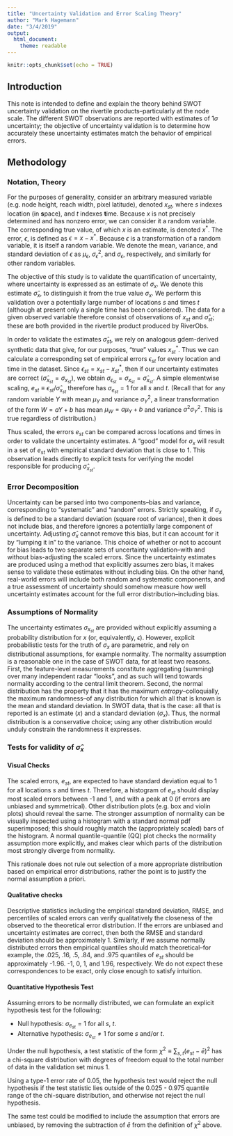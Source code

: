 ```yaml
---
title: "Uncertainty Validation and Error Scaling Theory"
author: "Mark Hagemann"
date: "3/4/2019"
output: 
  html_document:
    theme: readable
---
```


```r
knitr::opts_chunk$set(echo = TRUE)
```

## Introduction

This note is intended to define and explain the theory behind SWOT uncertainty validation on the rivertile products--particularly at the node scale. The different SWOT observations are reported with estimates of $1 \sigma$ uncertainty; the objective of uncertainty validation is to determine how accurately these uncertainty estimates match the behavior of empirical errors.

## Methodology

### Notation, Theory

For the purposes of generality, consider an arbitrary measured variable (e.g. node height, reach width, pixel latitude), denoted $x_{st}$, where $s$ indexes location (in **s**pace), and $t$ indexes **t**ime. Because $x$ is not precisely determined and has nonzero error, we can consider it a random variable. The corresponding true value, of which $x$ is an estimate, is denoted $x^*$. The error, $\epsilon$, is defined as $\epsilon = x - x^*$. Because $\epsilon$ is a transformation of a random variable, it is itself a random variable. We denote the mean, variance, and standard deviation of $\epsilon$ as $\mu_\epsilon$, $\sigma^2_\epsilon$, and $\sigma_\epsilon$, respectively, and similarly for other random variables. 

The objective of this study is to validate the quantification of uncertainty, where uncertainty is expressed as an estimate of $\sigma_x$. We denote this estimate $\hat{\sigma}_x$, to distinguish it from the true value $\sigma_x$. We perform this validation over a potentially large number of locations $s$ and times $t$ (although at present only a single time has been considered). The data for a given observed variable therefore consist of observations of $x_{st}$ and $\hat{\sigma}_{st}$; these are both provided in the rivertile product produced by RiverObs. 

In order to validate the estimates $\hat{\sigma}_{st}$, we rely on analogous gdem-derived synthetic data that give, for our purposes, "true" values $x^*_{st}$. Thus we can calculate a corresponding set of empirical errors $\epsilon_{st}$ for every location and time in the dataset. Since $\epsilon_{st} = x_{st} - x^*_{st}$, then if our uncertainty estimates are correct ($\hat{\sigma}_{x_{st}} = \sigma_{x_{st}}$), we obtain $\sigma_{\epsilon_{st}} = \sigma_{x_{st}}= \hat{\sigma}_{x_{st}}$. A simple elementwise scaling, $e_{st} \equiv  \epsilon_{st} / \hat{\sigma}_{x_{st}}$ therefore has $\sigma_{e_{st}} = 1$ for all $s$ and $t$. (Recall that for any random variable $Y$ with mean $\mu_Y$ and variance $\sigma^2_Y$, a linear transformation of the form $W = aY + b$ has mean $\mu_W = a\mu_Y + b$ and variance $a^2\sigma_Y^2$. This is true regardless of distribution.)

Thus scaled, the errors $e_{st}$ can be compared across locations and times in order to validate the uncertainty estimates. A "good" model for $\sigma_x$ will result in a set of $e_{st}$ with empirical standard deviation that is close to 1. This observation leads directly to explicit tests for verifying the model responsible for producing $\hat{\sigma}_{x_{st}}$. 

### Error Decomposition

Uncertainty can be parsed into two components--bias and variance, corresponding to "systematic" and "random" errors. Strictly speaking, if $\sigma_x$ is defined to be a standard deviation (square root of variance), then it does not include bias, and therefore ignores a potentially large component of uncertainty. Adjusting $\hat{\sigma}_x$ cannot remove this bias, but it can account for it by "lumping it in" to the variance. This choice of whether or not to account for bias leads to two separate sets of uncertainty validation--with and without bias-adjusting the scaled errors. Since the uncertainty estimates are produced using a method that explicitly assumes zero bias, it makes sense to validate these estimates without including bias. On the other hand, real-world errors will include both random and systematic components, and a true assessment of uncertainty should somehow measure how well uncertainty estimates account for the full error distribution--including bias. 

### Assumptions of Normality

The uncertainty estimates $\sigma_{x_{st}}$ are provided without explicitly assuming a probability distribution for $x$ (or, equivalently, $\epsilon$). However, explicit probabilistic tests for the truth of $\sigma_{x}$ are parametric, and rely on distributional assumptions, for example normality. The normality assumption is a reasonable one in the case of SWOT data, for at least two reasons. First, the feature-level measurements constitute aggregating (summing) over many independent radar "looks", and as such will tend towards normality according to the central limit theorem. Second, the normal distribution has the property that it has the maximum *entropy*--colloquially, the maximum randomness--of any distribution for which all that is known is the mean and standard deviation. In SWOT data, that is the case: all that is reported is an estimate ($x$) and a standard deviation ($\sigma_x$). Thus, the normal distribution is a conservative choice; using any other distribution would unduly constrain the randomness it expresses. 



### Tests for validity of $\hat{\sigma}_{x}$

#### Visual Checks

The scaled errors, $e_{st}$, are expected to have standard deviation equal to 1 for all locations $s$ and times $t$. Therefore, a histogram of $e_{st}$ should display most scaled errors between -1 and 1, and with a peak at 0 (if errors are unbiased and symmetrical). Other distribution plots (e.g. box and violin plots) should reveal the same. The stronger assumption of normality can be visually inspected using a histogram with a standard normal pdf superimposed; this should roughly match the (appropriately scaled) bars of the histogram. A normal quantile-quantile (QQ) plot checks the normality assumption more explicitly, and makes clear which parts of the distribution most strongly diverge from normality. 

This rationale does not rule out selection of a more appropriate distribution based on empirical error distributions, rather the point is to justify the normal assumption a priori. 



#### Qualitative checks

Descriptive statistics including the empirical standard deviation, RMSE, and percentiles of scaled errors can verify qualitatively the closeness of the observed to the theoretical error distribution. If the errors are unbiased and uncertainty estimates are correct, then both the RMSE and standard deviation should be approximately 1. Similarly, if we assume normally distributed errors then empirical quantiles should match theoretical--for example, the .025, .16, .5, .84, and .975 quantiles of $e_{st}$ should be approximately -1.96. -1, 0, 1, and 1.96, respectively. We do not expect these correspondences to be exact, only close enough to satisfy intuition.



#### Quantitative Hypothesis Test

Assuming errors to be normally distributed, we can formulate an explicit hypothesis test for the following:

- Null hypothesis: $\sigma_{e_{st}} = 1$ for all $s$, $t$.
- Alternative hypothesis: $\sigma_{e_{st}} \ne 1$ for some $s$ and/or $t$.  

Under the null hypothesis, a test statistic of the form $\chi^2 \equiv \sum_{s,t}(e_{st} - \bar{e})^2$ has a chi-square distribution with degrees of freedom equal to the total number of data in the validation set minus 1. 

Using a type-1 error rate of 0.05, the hypothesis test would reject the null hypothesis if the test statistic lies outside of the 0.025 - 0.975 quantile range of the chi-square distribution, and otherwise not reject the null hypothesis. 

The same test could be modified to include the assumption that errors are unbiased, by removing the subtraction of $\bar{e}$ from the definition of $\chi^2$ above. 


